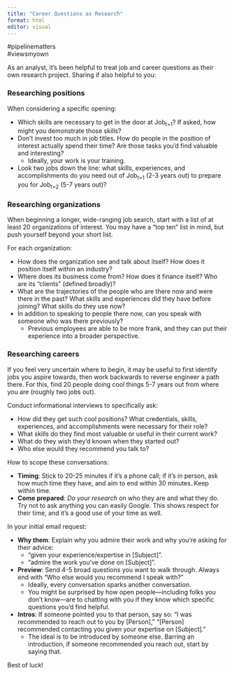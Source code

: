 ```yaml
---
title: "Career Questions as Research"
format: html
editor: visual
---
```


#pipelinematters\
#viewsmyown

As an analyst, it's been helpful to treat job and career questions as their own research project. Sharing if also helpful to you:

### Researching positions

When considering a specific opening:

-   Which skills are necessary to get in the door at Job<sub>t=1</sub>? If asked, how might you demonstrate those skills?\
-   Don’t invest too much in job titles. How do people in the position of interest actually spend their time? Are those tasks you’d find valuable and interesting?
    -   Ideally, your work is your training.\
-   Look two jobs down the line: what skills, experiences, and accomplishments do you need out of Job<sub>t=1</sub> (2-3 years out) to prepare you for Job<sub>t=2</sub> (5-7 years out)?

### Researching organizations

When beginning a longer, wide-ranging job search, start with a list of at least 20 organizations of interest. You may have a "top ten" list in mind, but push yourself beyond your short list.

For each organization:

-   How does the organization see and talk about itself? How does it position itself within an industry?\
-   Where does its business come from? How does it finance itself? Who are its “clients” (defined broadly)?\
-   What are the trajectories of the people who are there now and were there in the past? What skills and experiences did they have before joining? What skills do they use now?\
-   In addition to speaking to people there now, can you speak with someone who was there previously?
    -   Previous employees are able to be more frank, and they can put their experience into a broader perspective.

### Researching careers

If you feel very uncertain where to begin, it may be useful to first identify jobs you aspire towards, then work backwards to reverse engineer a path there. For this, find 20 people doing cool things 5-7 years out from where you are (roughly two jobs out).

Conduct informational interviews to specifically ask:

-   How did they get such cool positions? What credentials, skills, experiences, and accomplishments were necessary for their role?\
-   What skills do they find most valuable or useful in their current work?\
-   What do they wish they’d known when they started out?\
-   Who else would they recommend you talk to?

How to scope these conversations:

-   **Timing**: Stick to 20-25 minutes if it’s a phone call; if it’s in person, ask how much time they have, and aim to end within 30 minutes. Keep within time.\
-   **Come prepared**: *Do your research* on who they are and what they do. Try not to ask anything you can easily Google. This shows respect for their time, and it’s a good use of your time as well.

In your initial email request:

-   **Why them**: Explain why you admire their work and why you’re asking for their advice:
    -   “given your experience/expertise in \[Subject\]".\
    -   “admire the work you’ve done on \[Subject\]”.
-   **Preview**: Send 4-5 broad questions you want to walk through. Always end with “Who else would you recommend I speak with?”
    -   Ideally, every conversation sparks another conversation.\
    -   You might be surprised by how open people—including folks you don’t know—are to chatting with you if they know which specific questions you’d find helpful.\
-   **Intros**: If someone pointed you to that person, say so: “I was recommended to reach out to you by \[Person\],” “\[Person\] recommended contacting you given your expertise on \[Subject\].”
    -   The ideal is to be introduced by someone else. Barring an introduction, if someone recommended you reach out, start by saying that.
    
Best of luck!

